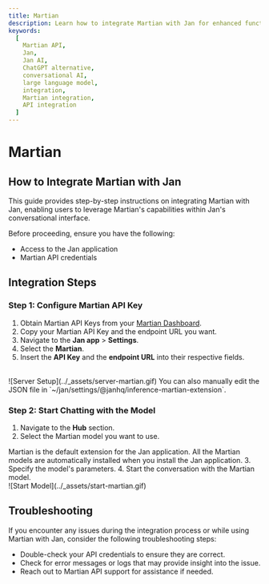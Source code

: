 ```yaml
---
title: Martian
description: Learn how to integrate Martian with Jan for enhanced functionality.
keywords:
  [
    Martian API,
    Jan,
    Jan AI,
    ChatGPT alternative,
    conversational AI,
    large language model,
    integration,
    Martian integration,
    API integration
  ]
---
```



# Martian

## How to Integrate Martian with Jan

This guide provides step-by-step instructions on integrating Martian with Jan, enabling users to leverage Martian's capabilities within Jan's conversational interface.

Before proceeding, ensure you have the following:
- Access to the Jan application
- Martian API credentials

## Integration Steps

<Steps>

### Step 1: Configure Martian API Key
1. Obtain Martian API Keys from your [Martian Dashboard](https://auth.withmartian.com/).
2. Copy your Martian API Key and the endpoint URL you want.
3. Navigate to the **Jan app** > **Settings**.
4. Select the **Martian**.
5. Insert the **API Key** and the **endpoint URL** into their respective fields.
<br/>
![Server Setup](../_assets/server-martian.gif)

<Callout type='info'>
  You can also manually edit the JSON file in `~/jan/settings/@janhq/inference-martian-extension`.
</Callout>

### Step 2: Start Chatting with the Model

1. Navigate to the **Hub** section.
2. Select the Martian model you want to use.
<Callout type='info'>
Martian is the default extension for the Jan application. All the Martian models are automatically installed when you install the Jan application.
</Callout>
3. Specify the model's parameters.
4. Start the conversation with the Martian model.
<br/>
![Start Model](../_assets/start-martian.gif)

</Steps>

## Troubleshooting

If you encounter any issues during the integration process or while using Martian with Jan, consider the following troubleshooting steps:

- Double-check your API credentials to ensure they are correct.
- Check for error messages or logs that may provide insight into the issue.
- Reach out to Martian API support for assistance if needed.